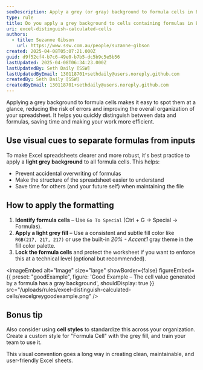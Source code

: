 ```yaml
---
seoDescription: Apply a grey (or gray) background to formula cells in Excel to reduce errors and make your spreadsheet easier to read and maintain.
type: rule
title: Do you apply a grey background to cells containing formulas in Excel?
uri: excel-distinguish-calculated-cells
authors:
  - title: Suzanne Gibson
    url: https://www.ssw.com.au/people/suzanne-gibson
created: 2025-04-08T05:07:21.000Z
guid: d9f52cf4-b7c6-49e0-b7b5-dc5b9c5e5b56
lastUpdated: 2025-04-08T06:34:23.000Z
lastUpdatedBy: Seth Daily [SSW]
lastUpdatedByEmail: 130118701+sethdaily@users.noreply.github.com
createdBy: Seth Daily [SSW]
createdByEmail: 130118701+sethdaily@users.noreply.github.com
---
```


Applying a grey background to formula cells makes it easy to spot them at a glance, reducing the risk of errors and improving the overall organization of your spreadsheet. It helps you quickly distinguish between data and formulas, saving time and making your work more efficient.
## Use visual cues to separate formulas from inputs

To make Excel spreadsheets clearer and more robust, it's best practice to apply a **light grey background** to all formula cells. This helps:

* Prevent accidental overwriting of formulas
* Make the structure of the spreadsheet easier to understand
* Save time for others (and your future self) when maintaining the file

## How to apply the formatting

1. **Identify formula cells** – Use `Go To Special` (Ctrl + G → Special → Formulas).
2. **Apply a light grey fill** – Use a consistent and subtle fill color like `RGB(217, 217, 217)` or use the built-in *20% - Accent1* gray theme in the fill color palette.
3. **Lock the formula cells** and protect the worksheet if you want to enforce this at a technical level (optional but recommended).

<imageEmbed
  alt="Image"
  size="large"
  showBorder={false}
  figureEmbed={{
    preset: "goodExample",
    figure: 'Good Example – The cell value generated by a formula has a gray background',
    shouldDisplay: true
  }}
  src="/uploads/rules/excel-distinguish-calculated-cells/excelgreygoodexample.png"
/>

## Bonus tip

Also consider using **cell styles** to standardize this across your organization. Create a custom style for "Formula Cell" with the grey fill, and train your team to use it.

This visual convention goes a long way in creating clean, maintainable, and user-friendly Excel sheets.
